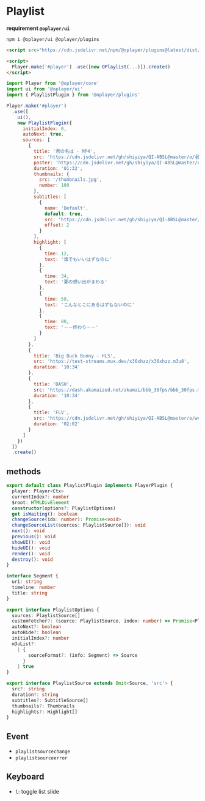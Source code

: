 # Playlist

**requirement `@oplayer/ui`**

```shell
npm i @oplayer/ui @oplayer/plugins
```

```html
<script src="https://cdn.jsdelivr.net/npm/@oplayer/plugins@latest/dist/playlist.min.js"></script>

<script>
  Player.make('#player') .use([new OPlaylist(...)]).create()
</script>
```

```jsx
import Player from '@oplayer/core'
import ui from '@oplayer/ui'
import { PlaylistPlugin } from '@oplayer/plugins'

Player.make('#player')
  .use([
    ui(),
    new PlaylistPlugin({
      initialIndex: 0,
      autoNext: true,
      sources: [
        {
          title: '君の名は - MP4',
          src: 'https://cdn.jsdelivr.net/gh/shiyiya/QI-ABSL@master/o/君の名は.mp4',
          poster: 'https://cdn.jsdelivr.net/gh/shiyiya/QI-ABSL@master/o/poster.png',
          duration: '01:32',
          thumbnails: {
            src: '/thumbnails.jpg',
            number: 100
          },
          subtitles: [
            {
              name: 'Default',
              default: true,
              src: 'https://cdn.jsdelivr.net/gh/shiyiya/QI-ABSL@master/o/君の名は.srt',
              offset: 2
            }
          ],
          highlight: [
            {
              time: 12,
              text: '谁でもいいはずなのに'
            },
            {
              time: 34,
              text: '夏の想い出がまわる'
            },
            {
              time: 58,
              text: 'こんなとこにあるはずもないのに'
            },
            {
              time: 88,
              text: '－－终わり－－'
            }
          ]
        },
        {
          title: 'Big Buck Bunny - HLS',
          src: 'https://test-streams.mux.dev/x36xhzz/x36xhzz.m3u8',
          duration: '10:34'
        },
        {
          title: 'DASH',
          src: 'https://dash.akamaized.net/akamai/bbb_30fps/bbb_30fps.mpd',
          duration: '10:34'
        },
        {
          title: 'FLV',
          src: 'https://cdn.jsdelivr.net/gh/shiyiya/QI-ABSL@master/o/weathering-with-you.flv',
          duration: '02:02'
        }
      ]
    })
  ])
  .create()
```

## methods

```ts
export default class PlaylistPlugin implements PlayerPlugin {
  player: Player<Ctx>
  currentIndex?: number
  $root: HTMLDivElement
  constructor(options?: PlaylistOptions)
  get isWaiting(): boolean
  changeSource(idx: number): Promise<void>
  changeSourceList(sources: PlaylistSource[]): void
  next(): void
  previous(): void
  showUI(): void
  hideUI(): void
  render(): void
  destroy(): void
}

interface Segment {
  uri: string
  timeline: number
  title: string
}

export interface PlaylistOptions {
  sources: PlaylistSource[]
  customFetcher?: (source: PlaylistSource, index: number) => Promise<PlaylistSource> | PlaylistSource
  autoNext?: boolean
  autoHide?: boolean
  initialIndex?: number
  m3uList?:
    | {
        sourceFormat?: (info: Segment) => Source
      }
    | true
}

export interface PlaylistSource extends Omit<Source, 'src'> {
  src?: string
  duration?: string
  subtitles?: SubtitleSource[]
  thumbnails?: Thumbnails
  highlights?: Highlight[]
}
```

## Event

- `playlistsourcechange`
- `playlistsourceerror`

## Keyboard

- `l`: toggle list slide
